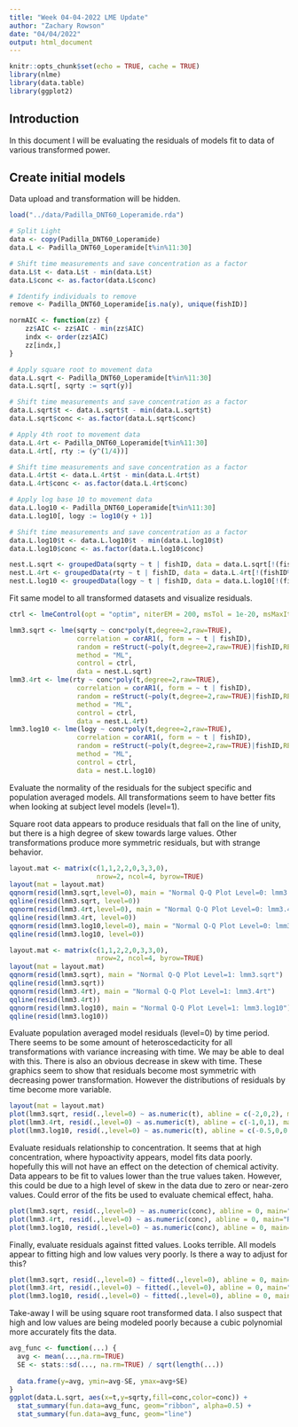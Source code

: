 ```yaml
---
title: "Week 04-04-2022 LME Update"
author: "Zachary Rowson"
date: "04/04/2022"
output: html_document
---
```


```r
knitr::opts_chunk$set(echo = TRUE, cache = TRUE)
library(nlme)
library(data.table)
library(ggplot2)
```

## Introduction

In this document I will be evaluating the residuals of models fit to data of various transformed power.

## Create initial models

Data upload and transformation will be hidden.
```r
load("../data/Padilla_DNT60_Loperamide.rda")

# Split Light
data <- copy(Padilla_DNT60_Loperamide)
data.L <- Padilla_DNT60_Loperamide[t%in%11:30]

# Shift time measurements and save concentration as a factor
data.L$t <- data.L$t - min(data.L$t)
data.L$conc <- as.factor(data.L$conc)

# Identify individuals to remove
remove <- Padilla_DNT60_Loperamide[is.na(y), unique(fishID)]
```

```r
normAIC <- function(zz) {
    zz$AIC <- zz$AIC - min(zz$AIC)
    indx <- order(zz$AIC)
    zz[indx,]
}
```


```r
# Apply square root to movement data
data.L.sqrt <- Padilla_DNT60_Loperamide[t%in%11:30]
data.L.sqrt[, sqrty := sqrt(y)]

# Shift time measurements and save concentration as a factor
data.L.sqrt$t <- data.L.sqrt$t - min(data.L.sqrt$t)
data.L.sqrt$conc <- as.factor(data.L.sqrt$conc)

# Apply 4th root to movement data
data.L.4rt <- Padilla_DNT60_Loperamide[t%in%11:30]
data.L.4rt[, rty := (y^(1/4))]

# Shift time measurements and save concentration as a factor
data.L.4rt$t <- data.L.4rt$t - min(data.L.4rt$t)
data.L.4rt$conc <- as.factor(data.L.4rt$conc)

# Apply log base 10 to movement data
data.L.log10 <- Padilla_DNT60_Loperamide[t%in%11:30]
data.L.log10[, logy := log10(y + 1)]

# Shift time measurements and save concentration as a factor
data.L.log10$t <- data.L.log10$t - min(data.L.log10$t)
data.L.log10$conc <- as.factor(data.L.log10$conc)
```

```r
nest.L.sqrt <- groupedData(sqrty ~ t | fishID, data = data.L.sqrt[!(fishID%in%remove)], order.groups = FALSE)
nest.L.4rt <- groupedData(rty ~ t | fishID, data = data.L.4rt[!(fishID%in%remove)], order.groups = FALSE)
nest.L.log10 <- groupedData(logy ~ t | fishID, data = data.L.log10[!(fishID%in%remove)], order.groups = FALSE)
```

Fit same model to all transformed datasets and visualize residuals.

```r
ctrl <- lmeControl(opt = "optim", niterEM = 200, msTol = 1e-20, msMaxIter = 1000) # Same as above, shown for clarity

lmm3.sqrt <- lme(sqrty ~ conc*poly(t,degree=2,raw=TRUE),
                 correlation = corAR1(, form = ~ t | fishID),
                 random = reStruct(~poly(t,degree=2,raw=TRUE)|fishID,REML=FALSE,pdClass="pdSymm"),
                 method = "ML",
                 control = ctrl,
                 data = nest.L.sqrt)
lmm3.4rt <- lme(rty ~ conc*poly(t,degree=2,raw=TRUE),
                 correlation = corAR1(, form = ~ t | fishID),
                 random = reStruct(~poly(t,degree=2,raw=TRUE)|fishID,REML=FALSE,pdClass="pdSymm"),
                 method = "ML",
                 control = ctrl,
                 data = nest.L.4rt)
lmm3.log10 <- lme(logy ~ conc*poly(t,degree=2,raw=TRUE),
                 correlation = corAR1(, form = ~ t | fishID),
                 random = reStruct(~poly(t,degree=2,raw=TRUE)|fishID,REML=FALSE,pdClass="pdSymm"),
                 method = "ML",
                 control = ctrl,
                 data = nest.L.log10)

```

Evaluate the normality of the residuals for the subject specific and population averaged models. All transformations seem to have better fits when looking at subject level models (level=1). 

Square root data appears to produce residuals that fall on the line of unity, but there is a high degree of skew towards large values. Other transformations produce more symmetric residuals, but with strange behavior.

```r

layout.mat <- matrix(c(1,1,2,2,0,3,3,0),
                      nrow=2, ncol=4, byrow=TRUE)
layout(mat = layout.mat)
qqnorm(resid(lmm3.sqrt,level=0), main = "Normal Q-Q Plot Level=0: lmm3.sqrt")
qqline(resid(lmm3.sqrt, level=0))
qqnorm(resid(lmm3.4rt,level=0), main = "Normal Q-Q Plot Level=0: lmm3.4rt")
qqline(resid(lmm3.4rt, level=0))
qqnorm(resid(lmm3.log10,level=0), main = "Normal Q-Q Plot Level=0: lmm3.log10")
qqline(resid(lmm3.log10, level=0))
```
```r

layout.mat <- matrix(c(1,1,2,2,0,3,3,0),
                      nrow=2, ncol=4, byrow=TRUE)
layout(mat = layout.mat)
qqnorm(resid(lmm3.sqrt), main = "Normal Q-Q Plot Level=1: lmm3.sqrt")
qqline(resid(lmm3.sqrt))
qqnorm(resid(lmm3.4rt), main = "Normal Q-Q Plot Level=1: lmm3.4rt")
qqline(resid(lmm3.4rt))
qqnorm(resid(lmm3.log10), main = "Normal Q-Q Plot Level=1: lmm3.log10")
qqline(resid(lmm3.log10))
```
Evaluate population averaged model residuals (level=0) by time period. There seems to be some amount of heteroscedacticity for all transformations with variance increasing with time. We may be able to deal with this. There is also an obvious decrease in skew with time. These graphics seem to show that residuals become most symmetric with decreasing power transformation. However the distributions of residuals by time become more variable.

```r
layout(mat = layout.mat)
plot(lmm3.sqrt, resid(.,level=0) ~ as.numeric(t), abline = c(-2,0,2), main="Residuals by Time Level=0: lmm3.sqrt")
plot(lmm3.4rt, resid(.,level=0) ~ as.numeric(t), abline = c(-1,0,1), main="Residuals by Time Level=0: lmm3.4rt")
plot(lmm3.log10, resid(.,level=0) ~ as.numeric(t), abline = c(-0.5,0,0.5), main="Residuals by Time Level=0: lmm3.log10")
```

Evaluate residuals relationship to concentration. It seems that at high concentration, where hypoactivity appears, model fits data poorly. hopefully this will not have an effect on the detection of chemical activity. Data appears to be fit to values lower than the true values taken. However, this could be due to a high level of skew in the data due to zero or near-zero values. Could error of the fits be used to evaluate chemical effect, haha.

```r
plot(lmm3.sqrt, resid(.,level=0) ~ as.numeric(conc), abline = 0, main="Residuals by Concentration Level=0: lmm3.sqrt")
plot(lmm3.4rt, resid(.,level=0) ~ as.numeric(conc), abline = 0, main="Residuals by Time Level=0: lmm3.4rt")
plot(lmm3.log10, resid(.,level=0) ~ as.numeric(conc), abline = 0, main="Residuals by Time Level=0: lmm3.log10")
```

Finally, evaluate residuals against fitted values. Looks terrible. All models appear to fitting high and low values very poorly. Is there a way to adjust for this?

```r
plot(lmm3.sqrt, resid(.,level=0) ~ fitted(.,level=0), abline = 0, main="Residuals vs. Fitted Values Level=0: lmm3.sqrt")
plot(lmm3.4rt, resid(.,level=0) ~ fitted(.,level=0), abline = 0, main="Residuals vs. Fitted Values Level=0: lmm3.4rt")
plot(lmm3.log10, resid(.,level=0) ~ fitted(.,level=0), abline = 0, main="Residuals vs. Fitted Values Level=0: lmm3.log10")
```

Take-away I will be using square root transformed data. I also suspect that high and low values are being modeled poorly because a cubic polynomial more accurately fits the data.

```r
avg_func <- function(...) {
  avg <- mean(...,na.rm=TRUE)
  SE <- stats::sd(..., na.rm=TRUE) / sqrt(length(...))
  
  data.frame(y=avg, ymin=avg-SE, ymax=avg+SE)
}
ggplot(data.L.sqrt, aes(x=t,y=sqrty,fill=conc,color=conc)) + 
  stat_summary(fun.data=avg_func, geom="ribbon", alpha=0.5) +
  stat_summary(fun.data=avg_func, geom="line")
```
